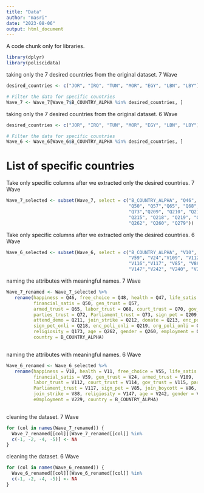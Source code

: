 ```yaml
---
title: "Data"
author: "masri"
date: "2023-08-06"
output: html_document
---
```


A code chunk only for libraries.
```r
library(dplyr)
library(poliscidata)

```

taking only the 7 desired countries from the original dataset. 7 Wave
```r
desired_countries <- c("JOR", "IRQ", "TUN", "MOR", "EGY", "LBN", "LBY")

# Filter the data for specific countries
Wave_7 <- Wave_7[Wave_7$B_COUNTRY_ALPHA %in% desired_countries, ]

```

taking only the 7 desired countries from the original dataset. 6 Wave
```r
desired_countries <- c("JOR", "IRQ", "TUN", "MOR", "EGY", "LBN", "LBY")

# Filter the data for specific countries
Wave_6 <- Wave_6[Wave_6$B_COUNTRY_ALPHA %in% desired_countries, ]

```
# List of specific countries

Take only specific columns after we extracted only the desired countries. 7 Wave
```r

Wave_7_selected <- subset(Wave_7, select = c("B_COUNTRY_ALPHA", "Q46", "Q47", "Q48", "Q49",
                                             "Q50", "Q57","Q65", "Q68", "Q70", "Q71", "Q72",
                                             "Q73","Q209", "Q210", "Q211", "Q212", "Q213",
                                             "Q215", "Q218", "Q219", "Q220", "Q173",
                                             "Q262", "Q260", "Q279"))

```

Take only specific columns after we extracted only the desired countries. 6 Wave

```r

Wave_6_selected <- subset(Wave_6, select = c("B_COUNTRY_ALPHA", "V10", "V11", "V55", "V23",
                                             "V59", "V24","V109", "V112", "V114", "V115",
                                             "V116","V117", "V85", "V86", "V87", "V88",
                                             "V147","V242", "V240", "V229"))

```


naming the attributes with meaningful names. 7 Wave

```r

Wave_7_renamed <- Wave_7_selected %>%
   rename(happiness = Q46, free_choice = Q48, health = Q47, life_satis = Q49,
          financial_satis = Q50, gen_trust = Q57,
          armed_trust = Q65, labor_trust = Q68, court_trust = Q70, gov_trust = Q71, 
          parties_trust = Q72, Parliament_trust = Q73, sign_pet = Q209, join_boycott = Q210,
          attend_demo = Q211, join_strike = Q212, donate = Q213, enc_poli = Q215, 
          sign_pet_onli = Q218, enc_poli_onli = Q219, org_poli_onli = Q220,
          religiosity = Q173, age = Q262, gender = Q260, employment = Q279, 
          country = B_COUNTRY_ALPHA)
          
```

naming the attributes with meaningful names. 6 Wave

```r

Wave_6_renamed <- Wave_6_selected %>%
   rename(happiness = V10, health = V11, free_choice = V55, life_satis = V23, 
          financial_satis = V59, gen_trust = V24, armed_trust = V109, 
          labor_trust = V112, court_trust = V114, gov_trust = V115, parties_trust = V116,
          Parliament_trust = V117, sign_pet = V85, join_boycott = V86, attend_demo = V87,
          join_strike = V88, religiosity = V147, age = V242, gender = V240,
          e0mployment = V229, country = B_COUNTRY_ALPHA)
          
```

cleaning the dataset. 7 Wave
```r
for (col in names(Wave_7_renamed)) {
  Wave_7_renamed[[col]][Wave_7_renamed[[col]] %in% 
  c(-1, -2, -4, -5)] <- NA
}

```

cleaning the dataset. 6 Wave
```r
for (col in names(Wave_6_renamed)) {
  Wave_6_renamed[[col]][Wave_6_renamed[[col]] %in% 
  c(-1, -2, -4, -5)] <- NA
}
```
